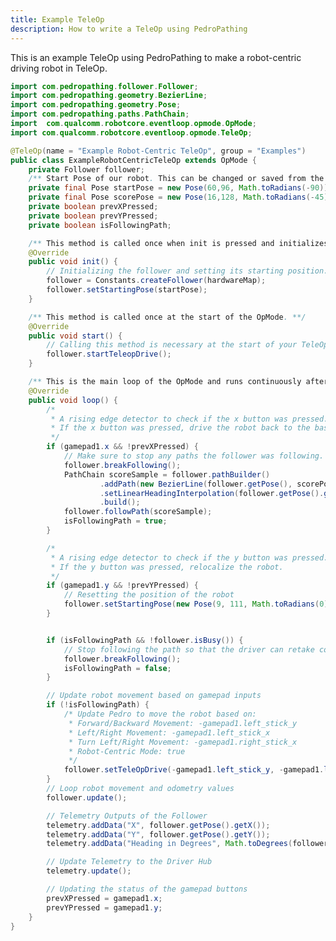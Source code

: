 ```yaml
---
title: Example TeleOp
description: How to write a TeleOp using PedroPathing
---
```


This is an example TeleOp using PedroPathing to make a robot-centric driving robot in TeleOp.

```java title="ExampleRobotCentricTeleOp"
import com.pedropathing.follower.Follower;
import com.pedropathing.geometry.BezierLine;
import com.pedropathing.geometry.Pose;
import com.pedropathing.paths.PathChain;
import  com.qualcomm.robotcore.eventloop.opmode.OpMode;
import com.qualcomm.robotcore.eventloop.opmode.TeleOp;

@TeleOp(name = "Example Robot-Centric TeleOp", group = "Examples")
public class ExampleRobotCentricTeleOp extends OpMode {
    private Follower follower;
    /** Start Pose of our robot. This can be changed or saved from the autonomous period. */
    private final Pose startPose = new Pose(60,96, Math.toRadians(-90));
    private final Pose scorePose = new Pose(16,128, Math.toRadians(-45));
    private boolean prevXPressed;
    private boolean prevYPressed;
    private boolean isFollowingPath;

    /** This method is called once when init is pressed and initializes the follower **/
    @Override
    public void init() {
        // Initializing the follower and setting its starting position.
        follower = Constants.createFollower(hardwareMap);
        follower.setStartingPose(startPose);
    }

    /** This method is called once at the start of the OpMode. **/
    @Override
    public void start() {
        // Calling this method is necessary at the start of your TeleOp OpMode.
        follower.startTeleopDrive();
    }

    /** This is the main loop of the OpMode and runs continuously after pressing play **/
    @Override
    public void loop() {
        /*
         * A rising edge detector to check if the x button was pressed.
         * If the x button was pressed, drive the robot back to the basket.
         */
        if (gamepad1.x && !prevXPressed) {
            // Make sure to stop any paths the follower was following.
            follower.breakFollowing();
            PathChain scoreSample = follower.pathBuilder()
                    .addPath(new BezierLine(follower.getPose(), scorePose))
                    .setLinearHeadingInterpolation(follower.getPose().getHeading(), scorePose.getHeading())
                    .build();
            follower.followPath(scoreSample);
            isFollowingPath = true;
        }

        /*
         * A rising edge detector to check if the y button was pressed.
         * If the y button was pressed, relocalize the robot.
         */
        if (gamepad1.y && !prevYPressed) {
            // Resetting the position of the robot
            follower.setStartingPose(new Pose(9, 111, Math.toRadians(0)));
        }


        if (isFollowingPath && !follower.isBusy()) {
            // Stop following the path so that the driver can retake control of the robot.
            follower.breakFollowing();
            isFollowingPath = false;
        }

        // Update robot movement based on gamepad inputs
        if (!isFollowingPath) {
            /* Update Pedro to move the robot based on:
             * Forward/Backward Movement: -gamepad1.left_stick_y
             * Left/Right Movement: -gamepad1.left_stick_x
             * Turn Left/Right Movement: -gamepad1.right_stick_x
             * Robot-Centric Mode: true
             */
            follower.setTeleOpDrive(-gamepad1.left_stick_y, -gamepad1.left_stick_x, -gamepad1.right_stick_x, true);
        }
        // Loop robot movement and odometry values
        follower.update();

        // Telemetry Outputs of the Follower
        telemetry.addData("X", follower.getPose().getX());
        telemetry.addData("Y", follower.getPose().getY());
        telemetry.addData("Heading in Degrees", Math.toDegrees(follower.getPose().getHeading()));

        // Update Telemetry to the Driver Hub
        telemetry.update();

        // Updating the status of the gamepad buttons
        prevXPressed = gamepad1.x;
        prevYPressed = gamepad1.y;
    }
}
```
